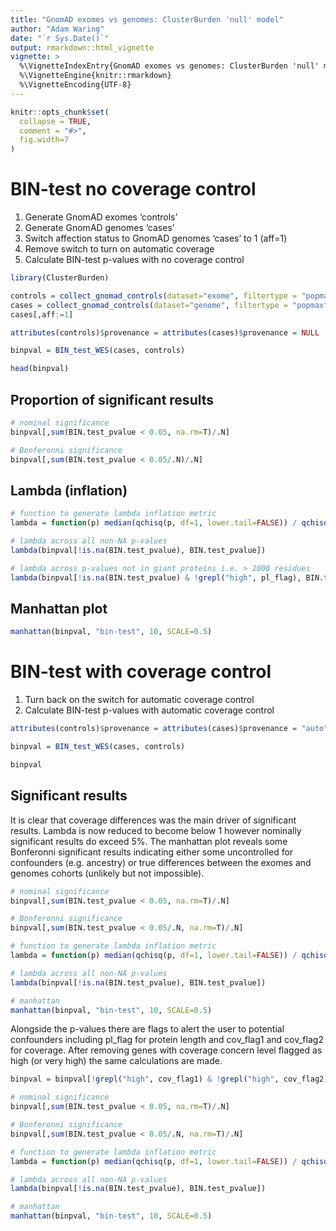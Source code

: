 ```yaml
---
title: "GnomAD exomes vs genomes: ClusterBurden 'null' model"
author: "Adam Waring"
date: "`r Sys.Date()`"
output: rmarkdown::html_vignette
vignette: >
  %\VignetteIndexEntry{GnomAD exomes vs genomes: ClusterBurden 'null' model}
  %\VignetteEngine{knitr::rmarkdown}
  %\VignetteEncoding{UTF-8}
---
```


```r
knitr::opts_chunk$set(
  collapse = TRUE,
  comment = "#>",
  fig.width=7
)
```


# BIN-test no coverage control  

1. Generate GnomAD exomes 'controls'
2. Generate GnomAD genomes 'cases'
3. Switch affection status to GnomAD genomes 'cases' to 1 (aff=1)
4. Remove switch to turn on automatic coverage 
5. Calculate BIN-test p-values with no coverage control

```r
library(ClusterBurden)

controls = collect_gnomad_controls(dataset="exome", filtertype = "popmax")
cases = collect_gnomad_controls(dataset="genome", filtertype = "popmax")
cases[,aff:=1]

attributes(controls)$provenance = attributes(cases)$provenance = NULL

binpval = BIN_test_WES(cases, controls)

head(binpval)


```

## Proportion of significant results 

```r
# nominal significance 
binpval[,sum(BIN.test_pvalue < 0.05, na.rm=T)/.N]

# Bonferonni significance 
binpval[,sum(BIN.test_pvalue < 0.05/.N)/.N]
```

## Lambda (inflation)

```r
# function to generate lambda inflation metric
lambda = function(p) median(qchisq(p, df=1, lower.tail=FALSE)) / qchisq(0.5, 1)

# lambda across all non-NA p-values
lambda(binpval[!is.na(BIN.test_pvalue), BIN.test_pvalue])

# lambda across p-values not in giant proteins i.e. > 2000 residues
lambda(binpval[!is.na(BIN.test_pvalue) & !grepl("high", pl_flag), BIN.test_pvalue])
```

## Manhattan plot

```r
manhattan(binpval, "bin-test", 10, SCALE=0.5)
```

# BIN-test with coverage control

1. Turn back on the switch for automatic coverage control
5. Calculate BIN-test p-values with automatic coverage control

```r
attributes(controls)$provenance = attributes(cases)$provenance = "auto"

binpval = BIN_test_WES(cases, controls)

binpval
```

## Significant results 

It is clear that coverage differences was the main driver of significant results. Lambda is now reduced to become below 1 however nominally significant results do exceed 5%. The manhattan plot reveals some Bonferonni significant results indicating either some uncontrolled for confounders (e.g. ancestry) or true differences between the exomes and genomes cohorts (unlikely but not impossible). 

```r
# nominal significance 
binpval[,sum(BIN.test_pvalue < 0.05, na.rm=T)/.N]

# Bonferonni significance 
binpval[,sum(BIN.test_pvalue < 0.05/.N, na.rm=T)/.N]

# function to generate lambda inflation metric
lambda = function(p) median(qchisq(p, df=1, lower.tail=FALSE)) / qchisq(0.5, 1)

# lambda across all non-NA p-values
lambda(binpval[!is.na(BIN.test_pvalue), BIN.test_pvalue])

# manhattan
manhattan(binpval, "bin-test", 10, SCALE=0.5)
```

Alongside the p-values there are flags to alert the user to potential confounders including pl_flag for protein length and cov_flag1 and cov_flag2 for coverage. After removing genes with coverage concern level flagged as high (or very high) the same calculations are made.

```r
binpval = binpval[!grepl("high", cov_flag1) & !grepl("high", cov_flag2) & !grepl("high", pl_flag)]

# nominal significance 
binpval[,sum(BIN.test_pvalue < 0.05, na.rm=T)/.N]

# Bonferonni significance 
binpval[,sum(BIN.test_pvalue < 0.05/.N, na.rm=T)/.N]

# function to generate lambda inflation metric
lambda = function(p) median(qchisq(p, df=1, lower.tail=FALSE)) / qchisq(0.5, 1)

# lambda across all non-NA p-values
lambda(binpval[!is.na(BIN.test_pvalue), BIN.test_pvalue])

# manhattan
manhattan(binpval, "bin-test", 10, SCALE=0.5)
```
